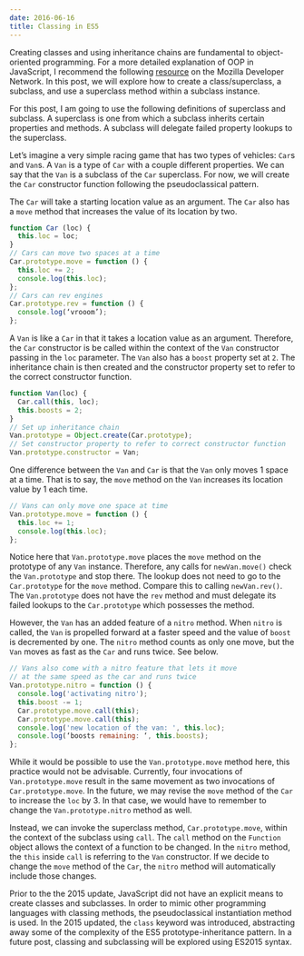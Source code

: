 ```yaml
---
date: 2016-06-16
title: Classing in ES5
---
```


Creating classes and using inheritance chains are fundamental to object-oriented programming. For a more detailed explanation of OOP in JavaScript, I recommend the following [resource](https://developer.mozilla.org/en-US/docs/Web/JavaScript/Introduction_to_Object-Oriented_JavaScript) on the Mozilla Developer Network. In this post, we will explore how to create a class/superclass, a subclass, and use a superclass method within a subclass instance.

For this post, I am going to use the following definitions of superclass and subclass. A superclass is one from which a subclass inherits certain properties and methods. A subclass will delegate failed property lookups to the superclass.

Let’s imagine a very simple racing game that has two types of vehicles: `Car`s and `Van`s. A `Van` is a type of `Car` with a couple different properties. We can say that the `Van` is a subclass of the `Car` superclass. For now, we will create the `Car` constructor function following the pseudoclassical pattern.

The `Car` will take a starting location value as an argument. The `Car` also has a `move` method that increases the value of its location by two.

```javascript
function Car (loc) {
  this.loc = loc;
}
// Cars can move two spaces at a time
Car.prototype.move = function () {
  this.loc += 2;
  console.log(this.loc);
};
// Cars can rev engines
Car.prototype.rev = function () {
  console.log(‘vrooom’);
};
```

A `Van` is like a `Car` in that it takes a location value as an argument. Therefore, the `Car` constructor is be called within the context of the `Van` constructor passing in the `loc` parameter. The `Van` also has a `boost` property set at `2`. The inheritance chain is then created and the constructor property set to refer to the correct constructor function.

```javascript
function Van(loc) {
  Car.call(this, loc);
  this.boosts = 2;
}
// Set up inheritance chain
Van.prototype = Object.create(Car.prototype);
// Set constructor property to refer to correct constructor function
Van.prototype.constructor = Van;
```

One difference between the `Van` and `Car` is that the `Van` only moves 1 space at a time. That is to say, the `move` method on the `Van` increases its location value by 1 each time.

```javascript
// Vans can only move one space at time
Van.prototype.move = function () {
  this.loc += 1;
  console.log(this.loc);
};
```

Notice here that `Van.prototype.move` places the `move` method on the prototype of any `Van` instance. Therefore, any calls for `newVan.move()` check the `Van.prototype` and stop there. The lookup does not need to go to the `Car.prototype` for the `move` method. Compare this to calling `newVan.rev()`. The `Van.prototype` does not have the `rev` method and must delegate its failed lookups to the `Car.prototype` which possesses the method.

However, the `Van` has an added feature of a `nitro` method. When `nitro` is called, the `Van` is propelled forward at a faster speed and the value of `boost` is decremented by one. The `nitro` method counts as only one move, but the `Van` moves as fast as the `Car` and runs twice. See below.

```javascript
// Vans also come with a nitro feature that lets it move
// at the same speed as the car and runs twice
Van.prototype.nitro = function () {
  console.log('activating nitro');
  this.boost -= 1;
  Car.prototype.move.call(this);
  Car.prototype.move.call(this);
  console.log('new location of the van: ', this.loc);
  console.log(‘boosts remaining: ‘, this.boosts);
};
```

While it would be possible to use the `Van.prototype.move` method here, this practice would not be advisable. Currently, four invocations of `Van.prototype.move` result in the same movement as two invocations of `Car.prototype.move`. In the future, we may revise the `move` method of the `Car` to increase the `loc` by 3. In that case, we would have to remember to change the `Van.prototype.nitro` method as well.

Instead, we can invoke the superclass method, `Car.prototype.move`, within the context of the subclass using `call`. The `call` method on the `Function` object allows the context of a function to be changed. In the `nitro` method, the `this` inside `call` is referring to the `Van` constructor. If we decide to change the `move` method of the `Car`, the `nitro` method will automatically include those changes.

Prior to the the 2015 update, JavaScript did not have an explicit means to create classes and subclasses. In order to mimic other programming languages with classing methods, the pseudoclassical instantiation method is used. In the 2015 updated, the `class` keyword was introduced, abstracting away some of the complexity of the ES5 prototype-inheritance pattern. In a future post, classing and subclassing will be explored using ES2015 syntax.
